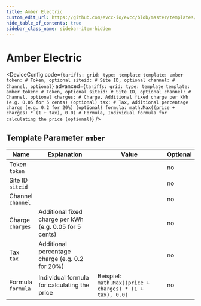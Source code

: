 ```yaml
---
title: Amber Electric
custom_edit_url: https://github.com/evcc-io/evcc/blob/master/templates/definition/tariff/amber.yaml
hide_table_of_contents: true
sidebar_class_name: sidebar-item-hidden
---
```



# Amber Electric

<div className="device-detail-container">
  <div className="device-detail-content">
    <DeviceFeatures features="Australia" />

<DeviceConfig code={`tariffs:
    grid:
      type: template
      template: amber
      token: # Token, optional
      siteid: # Site ID, optional
      channel: # Channel, optional`} advanced={`tariffs:
    grid:
      type: template
      template: amber
      token: # Token, optional
      siteid: # Site ID, optional
      channel: # Channel, optional
      charges: # Charge, Additional fixed charge per kWh (e.g. 0.05 for 5 cents) (optional)
      tax: # Tax, Additional percentage charge (e.g. 0.2 for 20%) (optional)
      formula: math.Max((price + charges) * (1 + tax), 0.0) # Formula, Individual formula for calculating the price (optional)`} />
  </div>
  <div className="device-detail-icon">
    <evcc-icon
      type="tariff"
      name="amber-electric"
      size="400px"
      alt="Amber Electric"
      className="device-detail-icon-img"
    ></evcc-icon>
  </div>
</div>

## Template Parameter `amber`

| Name | Explanation | Value | Optional |
|-----------|-------------|-------|----------|
| Token<br/>`token` |  |  | no |
| Site ID<br/>`siteid` |  |  | no |
| Channel<br/>`channel` |  |  | no |
| Charge<br/>`charges` | Additional fixed charge per kWh (e.g. 0.05 for 5 cents) |  | no |
| Tax<br/>`tax` | Additional percentage charge (e.g. 0.2 for 20%) |  | no |
| Formula<br/>`formula` | Individual formula for calculating the price | Beispiel: `math.Max((price + charges) * (1 + tax), 0.0)` | no |

